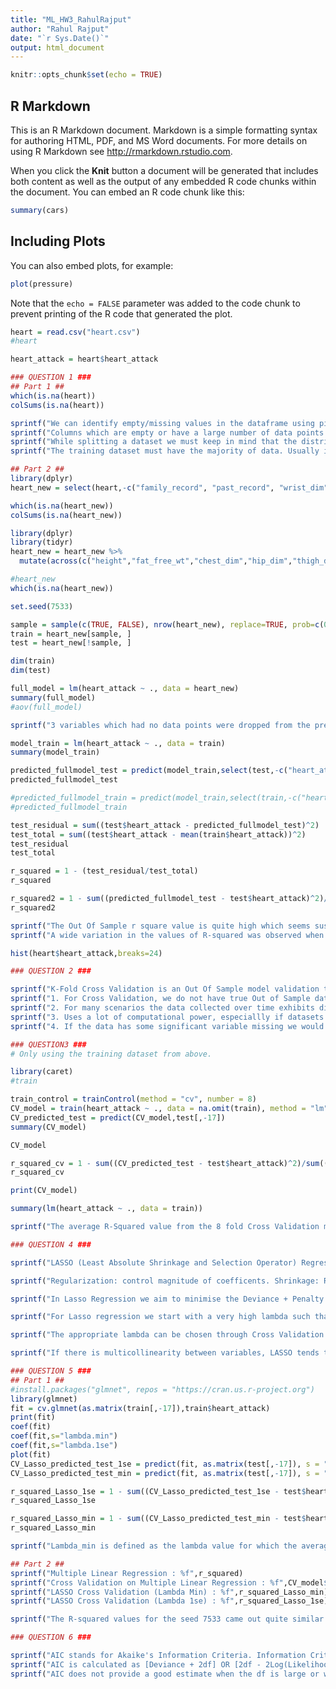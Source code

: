 ```yaml
---
title: "ML_HW3_RahulRajput"
author: "Rahul Rajput"
date: "`r Sys.Date()`"
output: html_document
---
```


```r
knitr::opts_chunk$set(echo = TRUE)
```

## R Markdown

This is an R Markdown document. Markdown is a simple formatting syntax for authoring HTML, PDF, and MS Word documents. For more details on using R Markdown see <http://rmarkdown.rstudio.com>.

When you click the **Knit** button a document will be generated that includes both content as well as the output of any embedded R code chunks within the document. You can embed an R code chunk like this:

```r
summary(cars)
```

## Including Plots

You can also embed plots, for example:

```r
plot(pressure)
```

Note that the `echo = FALSE` parameter was added to the code chunk to prevent printing of the R code that generated the plot.

```r

heart = read.csv("heart.csv")
#heart

heart_attack = heart$heart_attack

### QUESTION 1 ###
## Part 1 ##
which(is.na(heart))
colSums(is.na(heart))

sprintf("We can identify empty/missing values in the dataframe using pieces of code mentioned above. We can also plot each individual variable to see the values and visually assess each variable.")
sprintf("Columns which are empty or have a large number of data points missing should be dropped before performing any analysis as they would not provide any meaningful insights and would distort results. The remaining NA or empty values should be iputed especially if the dataset is small. Mean and Median within a Numeric column are useful measures to impute empty values.")
sprintf("While splitting a dataset we must keep in mind that the distribution of variables should not be too different between the train and test subsets, for example there should be 'y' values from the entire chest_dim range of and notjust above or below a certain threshold.")
sprintf("The training dataset must have the majority of data. Usually in the range of 75-80%% of the entire dataset.")

## Part 2 ##
library(dplyr)
heart_new = select(heart,-c("family_record", "past_record", "wrist_dim"))

which(is.na(heart_new))
colSums(is.na(heart_new))

library(dplyr)
library(tidyr)
heart_new = heart_new %>% 
  mutate(across(c("height","fat_free_wt","chest_dim","hip_dim","thigh_dim","biceps_dim"), ~replace_na(., median(., na.rm=TRUE))))

#heart_new
which(is.na(heart_new))

set.seed(7533)

sample = sample(c(TRUE, FALSE), nrow(heart_new), replace=TRUE, prob=c(0.8,0.2))
train = heart_new[sample, ]
test = heart_new[!sample, ]

dim(train)
dim(test)

full_model = lm(heart_attack ~ ., data = heart_new)
summary(full_model)
#aov(full_model)

sprintf("3 variables which had no data points were dropped from the predictors, therfore leaving us with 16 predictor variables. The F-test for the overall model was highly significant.")

model_train = lm(heart_attack ~ ., data = train)
summary(model_train)

predicted_fullmodel_test = predict(model_train,select(test,-c("heart_attack")))
predicted_fullmodel_test

#predicted_fullmodel_train = predict(model_train,select(train,-c("heart_attack")))
#predicted_fullmodel_train

test_residual = sum((test$heart_attack - predicted_fullmodel_test)^2)
test_total = sum((test$heart_attack - mean(train$heart_attack))^2)
test_residual
test_total

r_squared = 1 - (test_residual/test_total)
r_squared

r_squared2 = 1 - sum((predicted_fullmodel_test - test$heart_attack)^2)/sum((mean(train$heart_attack) - test$heart_attack)^2)
r_squared2

sprintf("The Out Of Sample r square value is quite high which seems suspicious. Possible causes for such a high value could be due to the fact that the distribution of ages is not wide and therefore the predicted valuues might not be far from the mean, inflating the r squared.")
sprintf("A wide variation in the values of R-squared was observed when using diferent values for set.seed(). R-Squared values ranged from -34 to +0.93. A negative out of sample r-squared is negative which implies that the trained model is worse at predicting the value than the Null Model (Mean).")

hist(heart$heart_attack,breaks=24)
```

```r
### QUESTION 2 ###

sprintf("K-Fold Cross Validation is an Out Of Sample model validation technique which involves splitting the data into K equal subsets and then choosing one subset as the test and combining the remainging subsets into the train subset. This procedure is repeated K times till each original subset has been used as a Test dataset.")
sprintf("1. For Cross Validation, we do not have true Out of Sample data. This limits how well the model can account for actual differences in real data.")
sprintf("2. For many scenarios the data collected over time exhibits different pattersn due to changes in environment. This may lead to systemic issues with the model if, for ex, we use 10 year old data to try and predict current data trends.")
sprintf("3. Uses a lot of computational power, especiallly if datasets are large and K > 10.")
sprintf("4. If the data has some significant variable missing we would not be able to account for it using Cross Validation.")
```

```r
### QUESTION3 ###
# Only using the training dataset from above.

library(caret)
#train

train_control = trainControl(method = "cv", number = 8)
CV_model = train(heart_attack ~ ., data = na.omit(train), method = "lm", trControl = train_control)
CV_predicted_test = predict(CV_model,test[,-17])
summary(CV_model)

CV_model

r_squared_cv = 1 - sum((CV_predicted_test - test$heart_attack)^2)/sum((mean(train$heart_attack) - test$heart_attack)^2)
r_squared_cv

print(CV_model)

summary(lm(heart_attack ~ ., data = train))

sprintf("The average R-Squared value from the 8 fold Cross Validation method was slightly lower than the R squared obtained from Question 1.")
```

```r
### QUESTION 4 ###

sprintf("LASSO (Least Absolute Shrinkage and Selection Operator) Regression is method to choose an appropriate subset to to use in our model. THe basic idea of a Lasso Regression is that the Null Model (mean of y) is the safe bet and therefore it would cost us to decide otherwise, or in other words we are incentivising to stay as close to the Null Model as possible. Therefore, the benefits we get from adding a variable to our model must outweigh the cost of deviance + penalty imposed.")

sprintf("Regularization: control magnitude of coefficents. Shrinkage: Reduce no of variables. It is a great tool for when p > n, especially in sparse matrices.")

sprintf("In Lasso Regression we aim to minimise the Deviance + Penalty combined of a model. Since the penalty is directly proportional to the magnitude of beta, variables with large coefficients are usually not included. This allows for a simpler model. The lambda controls the amount of shrinkage, i.e., how many variables are allowed to be included. If the lambda is sufficiently high no variable will be able to be included.")

sprintf("For Lasso regression we start with a very high lambda such that no variable can be added. The lambda is then lowered to allow for one variable to be included. This process is repeated multiple times. We then decide the appropriate lambda cutoff value and include the corresponding variables in our model.")

sprintf("The appropriate lambda can be chosen through Cross Validation on Information Criteria.")

sprintf("If there is multicollinearity between variables, LASSO tends to pick a variable randomly. It is also an automatic selection process and may remove some important variables. The results from LASSO also vary strongly across samples from the data. ")
```


```r
### QUESTION 5 ###
## Part 1 ##
#install.packages("glmnet", repos = "https://cran.us.r-project.org")
library(glmnet)
fit = cv.glmnet(as.matrix(train[,-17]),train$heart_attack)
print(fit)
coef(fit)
coef(fit,s="lambda.min")
coef(fit,s="lambda.1se")
plot(fit)
CV_Lasso_predicted_test_1se = predict(fit, as.matrix(test[,-17]), s = "lambda.1se")
CV_Lasso_predicted_test_min = predict(fit, as.matrix(test[,-17]), s = "lambda.min")

r_squared_Lasso_1se = 1 - sum((CV_Lasso_predicted_test_1se - test$heart_attack)^2)/sum((mean(test$heart_attack) - test$heart_attack)^2)
r_squared_Lasso_1se

r_squared_Lasso_min = 1 - sum((CV_Lasso_predicted_test_min - test$heart_attack)^2)/sum((mean(test$heart_attack) - test$heart_attack)^2)
r_squared_Lasso_min

sprintf("Lambda_min is defined as the lambda value for which the average OOS deviance is the lowest, i.e. providing the best possible predictive power. Lambda 1se is defined as the lambda value for which the average OOS deviance is no more than 1 Standard Deviation away from the mean. It would be best to choose for the 1se model as that provides most regularized model.")

## Part 2 ##
sprintf("Multiple Linear Regression : %f",r_squared) 
sprintf("Cross Validation on Multiple Linear Regression : %f",CV_model$results[3])
sprintf("LASSO Cross Validation (Lambda Min) : %f",r_squared_Lasso_min)
sprintf("LASSO Cross Validation (Lambda 1se) : %f",r_squared_Lasso_1se)

sprintf("The R-squared values for the seed 7533 came out quite similar for all 4 methods use which is a little surprising as one would expect LASSO regression to perform better for Out Of Sample testing. However overall results for different seeds have been extremely varied with LASSO regressions performing better in many cases. This coiuld be due to the small sample nsize.")

```

```r
### QUESTION 6 ###

sprintf("AIC stands for Akaike's Information Criteria. Information Criteria is a way to evaluate how well a model fits the data it was generated from. AIC is calculated using the model Deviance and the degrees of freedom (basically number of independent variables). The AIC is basically an estimate of Out Of Sample Deviance OR what the deviance would be on another independent sample of size n. Lower the AIC - better the model")
sprintf("AIC is calculated as [Deviance + 2df] OR [2df - 2Log(Likelihood)], where df = K number of independent variables used during LASSO or MLE.")
sprintf("AIC does not provide a good estimate when the df is large or when using Logistic Regression. For large df, we use a corrected AIC which is calculated as: [Deviance + 2df(n/n-df-1)]. This implies that higher the number of independent variables used in the model, the lower the AICc would be. If n is >> df AICc is equivalent for AIC. ")

```

